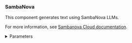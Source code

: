 


### SambaNova

This component generates text using SambaNova LLMs.

For more information, see [Sambanova Cloud documentation](https://cloud.sambanova.ai/).

<details>
<summary>Parameters</summary>

**Inputs**

| Name | Type | Description |
|------|------|-------------|
| sambanova_url | String | Base URL path for API requests. Default: `https://api.sambanova.ai/v1/chat/completions`. |
| sambanova_api_key | SecretString | Your SambaNova API Key. |
| model_name | String | The name of the Sambanova model to use. Options include various Llama models. |
| max_tokens | Integer | The maximum number of tokens to generate. Set to 0 for unlimited tokens. |
| temperature | Float | Controls randomness in the output. Range: [0.0, 1.0]. Default: 0.07. |

**Outputs**

| Name | Type | Description |
|------|------|-------------|
| model | LanguageModel | An instance of SambaNova model configured with the specified parameters. |

</details>